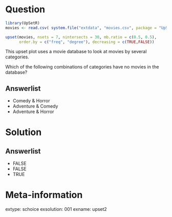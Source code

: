 Question
========

```r
library(UpSetR)
movies <- read.csv( system.file("extdata", "movies.csv", package = "UpSetR"), header=TRUE, sep=";" )

upset(movies, nsets = 7, nintersects = 30, mb.ratio = c(0.5, 0.5),
      order.by = c("freq", "degree"), decreasing = c(TRUE,FALSE))
```     


This upset plot uses a movie database to look at movies by 
several categories. 


Which of the following combinations of categories have no movies in the database?

Answerlist
----------

* Comedy & Horror
* Adventure & Comedy
* Adventure & Horror

Solution
========

Answerlist
----------

* FALSE
* FALSE
* TRUE

Meta-information
================

extype: schoice
exsolution: 001
exname: upset2


